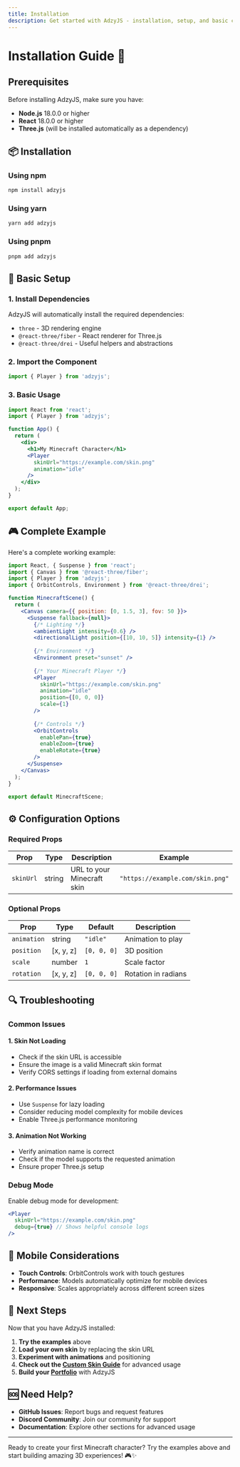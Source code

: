 ```yaml
---
title: Installation
description: Get started with AdzyJS - installation, setup, and basic configuration
---
```


# Installation Guide 🚀

## Prerequisites

Before installing AdzyJS, make sure you have:

- **Node.js** 18.0.0 or higher
- **React** 18.0.0 or higher
- **Three.js** (will be installed automatically as a dependency)

## 📦 Installation

### Using npm
```bash
npm install adzyjs
```

### Using yarn
```bash
yarn add adzyjs
```

### Using pnpm
```bash
pnpm add adzyjs
```

## 🔧 Basic Setup

### 1. **Install Dependencies**

AdzyJS will automatically install the required dependencies:
- `three` - 3D rendering engine
- `@react-three/fiber` - React renderer for Three.js
- `@react-three/drei` - Useful helpers and abstractions

### 2. **Import the Component**

```jsx
import { Player } from 'adzyjs';
```

### 3. **Basic Usage**

```jsx
import React from 'react';
import { Player } from 'adzyjs';

function App() {
  return (
    <div>
      <h1>My Minecraft Character</h1>
      <Player 
        skinUrl="https://example.com/skin.png"
        animation="idle"
      />
    </div>
  );
}

export default App;
```

## 🎮 Complete Example

Here's a complete working example:

```jsx
import React, { Suspense } from 'react';
import { Canvas } from '@react-three/fiber';
import { Player } from 'adzyjs';
import { OrbitControls, Environment } from '@react-three/drei';

function MinecraftScene() {
  return (
    <Canvas camera={{ position: [0, 1.5, 3], fov: 50 }}>
      <Suspense fallback={null}>
        {/* Lighting */}
        <ambientLight intensity={0.6} />
        <directionalLight position={[10, 10, 5]} intensity={1} />
        
        {/* Environment */}
        <Environment preset="sunset" />
        
        {/* Your Minecraft Player */}
        <Player 
          skinUrl="https://example.com/skin.png"
          animation="idle"
          position={[0, 0, 0]}
          scale={1}
        />
        
        {/* Controls */}
        <OrbitControls 
          enablePan={true}
          enableZoom={true}
          enableRotate={true}
        />
      </Suspense>
    </Canvas>
  );
}

export default MinecraftScene;
```

## ⚙️ Configuration Options

### **Required Props**

| Prop | Type | Description | Example |
|------|------|-------------|---------|
| `skinUrl` | string | URL to your Minecraft skin | `"https://example.com/skin.png"` |

### **Optional Props**

| Prop | Type | Default | Description |
|------|------|---------|-------------|
| `animation` | string | `"idle"` | Animation to play |
| `position` | [x, y, z] | `[0, 0, 0]` | 3D position |
| `scale` | number | `1` | Scale factor |
| `rotation` | [x, y, z] | `[0, 0, 0]` | Rotation in radians |

## 🔍 Troubleshooting

### **Common Issues**

#### 1. **Skin Not Loading**
- Check if the skin URL is accessible
- Ensure the image is a valid Minecraft skin format
- Verify CORS settings if loading from external domains

#### 2. **Performance Issues**
- Use `Suspense` for lazy loading
- Consider reducing model complexity for mobile devices
- Enable Three.js performance monitoring

#### 3. **Animation Not Working**
- Verify animation name is correct
- Check if the model supports the requested animation
- Ensure proper Three.js setup

### **Debug Mode**

Enable debug mode for development:

```jsx
<Player 
  skinUrl="https://example.com/skin.png"
  debug={true} // Shows helpful console logs
/>
```

## 📱 Mobile Considerations

- **Touch Controls**: OrbitControls work with touch gestures
- **Performance**: Models automatically optimize for mobile devices
- **Responsive**: Scales appropriately across different screen sizes

## 🎯 Next Steps

Now that you have AdzyJS installed:

1. **Try the examples** above
2. **Load your own skin** by replacing the skin URL
3. **Experiment with animations** and positioning
4. **Check out the [Custom Skin Guide](/docs/custom-skin-guide)** for advanced usage
5. **Build your [Portfolio](/docs/portfolio-guide)** with AdzyJS

## 🆘 Need Help?

- **GitHub Issues**: Report bugs and request features
- **Discord Community**: Join our community for support
- **Documentation**: Explore other sections for advanced usage

---

Ready to create your first Minecraft character? Try the examples above and start building amazing 3D experiences! 🎮✨



